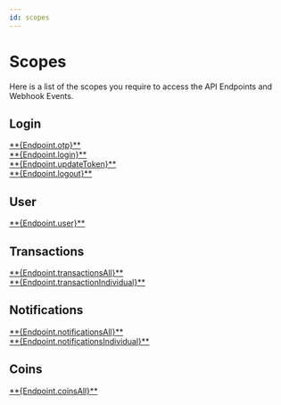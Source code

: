 ```yaml
---
id: scopes
---
```



# Scopes
Here is a list of the scopes you require to access the API Endpoints and Webhook Events.
## Login

<div className="endpoint-list">
  <div className="highlight-box post">
    <HttpMethodTag method={'POST'} /> <a href={`./${Paths.otp}`}>**{Endpoint.otp}**</a>
  </div>

  
  <div className="highlight-box post">
    <HttpMethodTag method={'POST'} /> <a href={`./${Paths.phone}`}>**{Endpoint.login}**</a>
  </div>

  <div className="highlight-box post">
    <HttpMethodTag method={'POST'} /> <a href={`./${Paths.updateToken}`}>**{Endpoint.updateToken}**</a>
  </div>

  <div className="highlight-box post">
    <HttpMethodTag method={'POST'} /> <a href={`./${Paths.logout}`}>**{Endpoint.logout}**</a>
  </div>

</div>

## User

<div className="endpoint-list">
  <div className="highlight-box get">
    <HttpMethodTag method={'GET'} /> <a href={`./${Paths.user}`}>**{Endpoint.user}**</a>
  </div>
</div>

## Transactions

<div className="endpoint-list">
  <div className="highlight-box get">
    <HttpMethodTag method={'GET'} /> <a href={`./${Paths.transactionsAll}`}>**{Endpoint.transactionsAll}**</a>
  </div>
  <div className="highlight-box get">
    <HttpMethodTag method={'GET'} /> <a href={`./${Paths.transactionIndividual}`}>**{Endpoint.transactionIndividual}**</a>
  </div>
</div>

## Notifications



<div className="endpoint-list">
  <div className="highlight-box get">
    <HttpMethodTag method={'GET'} /> <a href={`./${Paths.notificationsAll}`}>**{Endpoint.notificationsAll}**</a>
  </div>
  <div className="highlight-box get">
    <HttpMethodTag method={'GET'} /> <a href={`./${Paths.notificationsIndividual}`}>**{Endpoint.notificationsIndividual}**</a>
  </div>
</div>




## Coins

<div className="endpoint-list">
  <div className="highlight-box get">
    <HttpMethodTag method={'GET'} /> <a href={`./${Paths.coinsAll}`}>**{Endpoint.coinsAll}**</a>
  </div>
</div>












